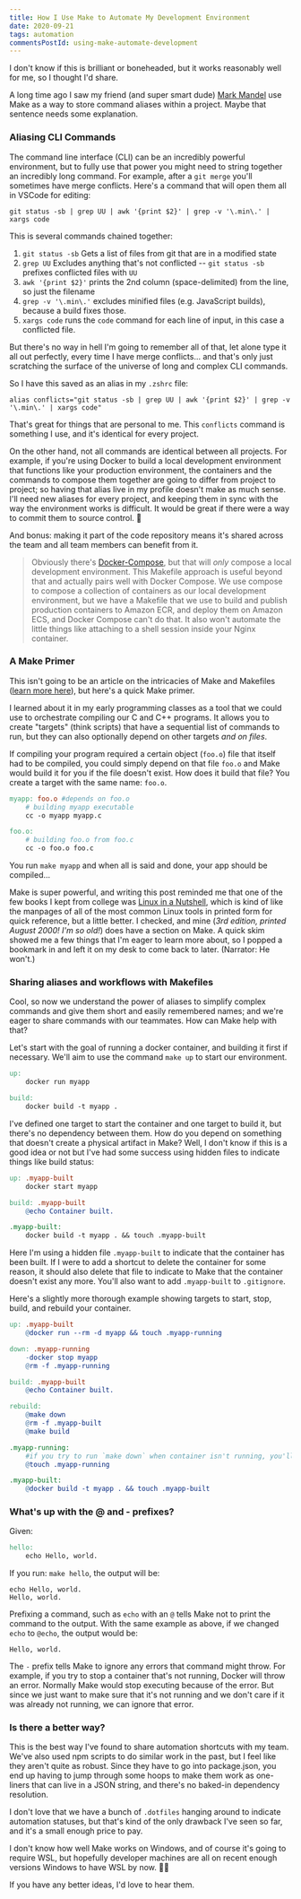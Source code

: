 ```yaml
---
title: How I Use Make to Automate My Development Environment
date: 2020-09-21
tags: automation
commentsPostId: using-make-automate-development
---
```


I don't know if this is brilliant or boneheaded, but it works reasonably well for me, so I thought I'd share.

A long time ago I saw my friend (and super smart dude) [Mark Mandel](https://twitter.com/neurotic) use Make as a way to store command aliases within a project. Maybe that sentence needs some explanation.

### Aliasing CLI Commands

The command line interface (CLI) can be an incredibly powerful environment, but to fully use that power you might need to string together an incredibly long command. For example, after a `git merge` you'll sometimes have merge conflicts. Here's a command that will open them all in VSCode for editing:

```shell
git status -sb | grep UU | awk '{print $2}' | grep -v '\.min\.' | xargs code
```

This is several commands chained together:

1. `git status -sb` Gets a list of files from git that are in a modified state
1. `grep UU` Excludes anything that's not conflicted -- `git status -sb` prefixes conflicted files with `UU`
1. `awk '{print $2}'` prints the 2nd column (space-delimited) from the line, so just the filename
1. `grep -v '\.min\.'` excludes minified files (e.g. JavaScript builds), because a build fixes those.
1. `xargs code` runs the `code` command for each line of input, in this case a conflicted file.

But there's no way in hell I'm going to remember all of that, let alone type it all out perfectly, every time I have merge conflicts... and that's only just scratching the surface of the universe of long and complex CLI commands.

So I have this saved as an alias in my `.zshrc` file:

```shell
alias conflicts="git status -sb | grep UU | awk '{print $2}' | grep -v '\.min\.' | xargs code"
```

That's great for things that are personal to me. This `conflicts` command is something I use, and it's identical for every project.

On the other hand, not all commands are identical between all projects. For example, if you're using Docker to build a local development environment that functions like your production environment, the containers and the commands to compose them together are going to differ from project to project; so having that alias live in my profile doesn't make as much sense. I'll need new aliases for every project, and keeping them in sync with the way the environment works is difficult. It would be great if there were a way to commit them to source control. 🤔

And bonus: making it part of the code repository means it's shared across the team and all team members can benefit from it.

>Obviously there's [Docker-Compose](https://docs.docker.com/compose/), but that will _only_ compose a local development environment. This Makefile approach is useful beyond that and actually pairs well with Docker Compose. We use compose to compose a collection of containers as our local development environment, but we have a Makefile that we use to build and publish production containers to Amazon ECR, and deploy them on Amazon ECS, and Docker Compose can't do that. It also won't automate the little things like attaching to a shell session inside your Nginx container.

### A Make Primer

This isn't going to be an article on the intricacies of Make and Makefiles ([learn more here](https://www.gnu.org/software/make/manual/html_node/index.html)), but here's a quick Make primer.

I learned about it in my early programming classes as a tool that we could use to orchestrate compiling our C and C++ programs. It allows you to create "targets" (think scripts) that have a sequential list of commands to run, but they can also optionally depend on other targets _and on files_.

If compiling your program required a certain object (`foo.o`) file that itself had to be compiled, you could simply depend on that file `foo.o` and Make would build it for you if the file doesn't exist. How does it build that file? You create a target with the same name: `foo.o`.

```makefile
myapp: foo.o #depends on foo.o
	# building myapp executable
	cc -o myapp myapp.c

foo.o:
	# building foo.o from foo.c
	cc -o foo.o foo.c
```

You run `make myapp` and when all is said and done, your app should be compiled...

Make is super powerful, and writing this post reminded me that one of the few books I kept from college was [Linux in a Nutshell](https://amzn.to/3ccrtJp), which is kind of like the manpages of all of the most common Linux tools in printed form for quick reference, but a little better. I checked, and mine (_3rd edition, printed August 2000! I'm so old!_) does have a section on Make. A quick skim showed me a few things that I'm eager to learn more about, so I popped a bookmark in and left it on my desk to come back to later. (Narrator: He won't.)

### Sharing aliases and workflows with Makefiles

Cool, so now we understand the power of aliases to simplify complex commands and give them short and easily remembered names; and we're eager to share commands with our teammates. How can Make help with that?

Let's start with the goal of running a docker container, and building it first if necessary. We'll aim to use the command `make up` to start our environment.

```makefile
up:
	docker run myapp

build:
	docker build -t myapp .
```

I've defined one target to start the container and one target to build it, but there's no dependency between them. How do you depend on something that doesn't create a physical artifact in Make? Well, I don't know if this is a good idea or not but I've had some success using hidden files to indicate things like build status:

```makefile
up: .myapp-built
	docker start myapp

build: .myapp-built
	@echo Container built.

.myapp-built:
	docker build -t myapp . && touch .myapp-built
```

Here I'm using a hidden file `.myapp-built` to indicate that the container has been built. If I were to add a shortcut to delete the container for some reason, it should also delete that file to indicate to Make that the container doesn't exist any more. You'll also want to add `.myapp-built` to `.gitignore`.

Here's a slightly more thorough example showing targets to start, stop, build, and rebuild your container.

```makefile
up: .myapp-built
	@docker run --rm -d myapp && touch .myapp-running

down: .myapp-running
	-docker stop myapp
	@rm -f .myapp-running

build: .myapp-built
	@echo Container built.

rebuild:
	@make down
	@rm -f .myapp-built
	@make build

.myapp-running:
	#if you try to run `make down` when container isn't running, you'll be here
	@touch .myapp-running

.myapp-built:
	@docker build -t myapp . && touch .myapp-built
```

### What's up with the @ and - prefixes?

Given:

```makefile
hello:
	echo Hello, world.
```

If you run: `make hello`, the output will be:

```
echo Hello, world.
Hello, world.
```

Prefixing a command, such as `echo` with an `@` tells Make not to print the command to the output. With the same example as above, if we changed `echo` to `@echo`, the output would be:

```
Hello, world.
```

The `-` prefix tells Make to ignore any errors that command might throw. For example, if you try to stop a container that's not running, Docker will throw an error. Normally Make would stop executing because of the error. But since we just want to make sure that it's not running and we don't care if it was already not running, we can ignore that error.

### Is there a better way?

This is the best way I've found to share automation shortcuts with my team. We've also used npm scripts to do similar work in the past, but I feel like they aren't quite as robust. Since they have to go into package.json, you end up having to jump through some hoops to make them work as one-liners that can live in a JSON string, and there's no baked-in dependency resolution.

I don't love that we have a bunch of `.dotfiles` hanging around to indicate automation statuses, but that's kind of the only drawback I've seen so far, and it's a small enough price to pay.

I don't know how well Make works on Windows, and of course it's going to require WSL, but hopefully developer machines are all on recent enough versions Windows to have WSL by now. 🤷‍♂️

If you have any better ideas, I'd love to hear them.
